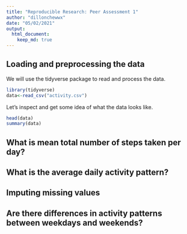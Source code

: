 ```yaml
---
title: "Reproducible Research: Peer Assessment 1"
author: "dillonchewwx"
date: "05/02/2021"
output: 
  html_document:
    keep_md: true
---
```

## Loading and preprocessing the data
We will use the tidyverse package to read and process the data.  
```r
library(tidyverse)
data<-read_csv("activity.csv")
```
Let's inspect and get some idea of what the data looks like. 
```r
head(data)
summary(data)
```


## What is mean total number of steps taken per day?



## What is the average daily activity pattern?



## Imputing missing values



## Are there differences in activity patterns between weekdays and weekends?
